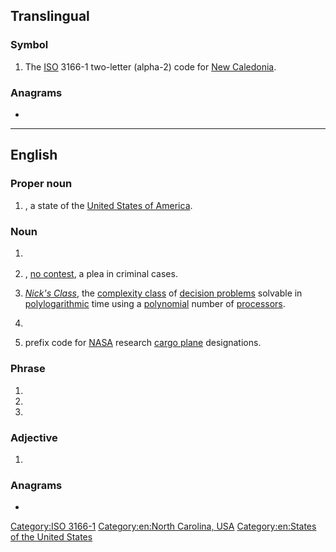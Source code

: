 {{also|N.C.|nC|.nc}}
==Translingual==

===Symbol===
{{head|mul|symbol}}

# The [[ISO]] 3166-1 two-letter (alpha-2) code for [[New Caledonia]].

===Anagrams===

* {{l|mul|CN}}

[[Category:ISO 3166-1]]

----

==English==

===Proper noun===
{{head|en|proper noun}}

# {{abbreviation of|en|[[North Carolina]]|nodot=1}}, a state of the [[United States of America]].

===Noun===
{{head|en|noun}}

# {{lb|en|chemistry}} {{abbr of|en|[[nitrocellulose]]}}
# {{lb|en|legal}} {{init of|en|nolo contendere|nodot=1}}, [[no contest]], a plea in criminal cases.
# {{lb|en|computing theory}} ''[[w:NC (complexity)|Nick's Class]]'', the [[complexity class]] of [[decision problems]] solvable in [[polylogarithmic]] time using a [[polynomial]] number of [[processor]]s.
# {{lb|en|linguistics}} {{init of|en|noun class}}
# {{lb|en|US|aviation}} prefix code for [[NASA]] research [[cargo plane]] designations.

===Phrase===
{{head|en|phrase}}
# {{init of|en|[[no]] [[change]]}}
# {{init of|en|[[no]] [[charge]]}}
# {{init of|en|[[no]] [[connection]]}}

===Adjective===
{{head|en|adjective}}

# {{lb|en|electronics|of a [[relay]]}} {{init of|en||Normally closed}}

===Anagrams===
* {{anagrams|en|a=cn|C/N|CN|c'n}}

[[Category:en:North Carolina, USA]]
[[Category:en:States of the United States]]